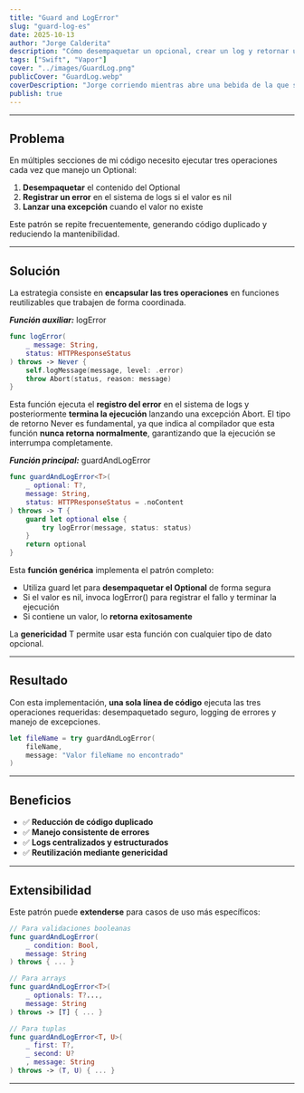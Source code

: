 ```yaml
---
title: "Guard and LogError"
slug: "guard-log-es"
date: 2025-10-13
author: "Jorge Calderita"
description: "Cómo desempaquetar un opcional, crear un log y retornar un throw simultáneamente."
tags: ["Swift", "Vapor"]
cover: "../images/GuardLog.png"
publicCover: "GuardLog.webp"
coverDescription: "Jorge corriendo mientras abre una bebida de la que salen confetis sin esperarlo. En el bocadillo pone GUARD and LOGERROR."
publish: true
---
```

---
## Problema

En múltiples secciones de mi código necesito ejecutar tres operaciones cada vez que manejo un <span class="high">Optional</span>:

1. **Desempaquetar** el contenido del <span class="high">Optional</span>
2. **Registrar un error** en el sistema de logs si el valor es <span class="high">nil</span>
3. **Lanzar una excepción** cuando el valor no existe

Este patrón se repite frecuentemente, generando código duplicado y reduciendo la mantenibilidad.

---

## Solución

La estrategia consiste en **encapsular las tres operaciones** en funciones reutilizables que trabajen de forma coordinada.

***Función auxiliar:*** <span class="high">logError</span>

```swift
func logError(
    _ message: String, 
    status: HTTPResponseStatus
) throws -> Never {
    self.logMessage(message, level: .error)
    throw Abort(status, reason: message)
}
```

Esta función ejecuta el **registro del error** en el sistema de logs y posteriormente **termina la ejecución** lanzando una excepción <span class="high">Abort</span>. El tipo de retorno <span class="high">Never</span> es fundamental, ya que indica al compilador que esta función **nunca retorna normalmente**, garantizando que la ejecución se interrumpa completamente.

***Función principal:*** <span class="high">guardAndLogError</span>

```swift
func guardAndLogError<T>(
    _ optional: T?,
    message: String,
    status: HTTPResponseStatus = .noContent
) throws -> T {
    guard let optional else {
        try logError(message, status: status)
    }
    return optional
}
```

Esta **función genérica** implementa el patrón completo:
- Utiliza <span class="high">guard let</span> para **desempaquetar el Optional** de forma segura
- Si el valor es <span class="high">nil</span>, invoca <span class="high">logError()</span> para registrar el fallo y terminar la ejecución
- Si contiene un valor, lo **retorna exitosamente**

La **genericidad** <span class="high">T</span> permite usar esta función con cualquier tipo de dato opcional.

---

## Resultado

Con esta implementación, **una sola línea de código** ejecuta las tres operaciones requeridas: desempaquetado seguro, logging de errores y manejo de excepciones.

```swift
let fileName = try guardAndLogError(
    fileName, 
    message: "Valor fileName no encontrado"
)
```

---

## Beneficios

- ✅ **Reducción de código duplicado**
- ✅ **Manejo consistente de errores**
- ✅ **Logs centralizados y estructurados**
- ✅ **Reutilización mediante genericidad**

---

## Extensibilidad

Este patrón puede **extenderse** para casos de uso más específicos:

```swift
// Para validaciones booleanas
func guardAndLogError(
    _ condition: Bool, 
    message: String
) throws { ... }

// Para arrays
func guardAndLogError<T>(
    _ optionals: T?..., 
    message: String
) throws -> [T] { ... }

// Para tuplas
func guardAndLogError<T, U>(
    _ first: T?, 
    _ second: U?
    , message: String
) throws -> (T, U) { ... }
```

---
